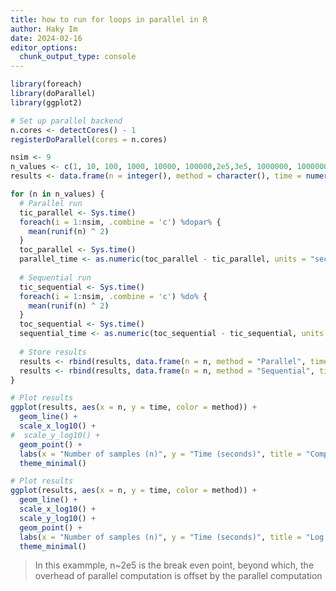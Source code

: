 ```yaml
---
title: how to run for loops in parallel in R
author: Haky Im
date: 2024-02-16
editor_options: 
  chunk_output_type: console
---
```


```r
library(foreach)
library(doParallel)
library(ggplot2)

# Set up parallel backend
n.cores <- detectCores() - 1
registerDoParallel(cores = n.cores)

nsim <- 9
n_values <- c(1, 10, 100, 1000, 10000, 100000,2e5,3e5, 1000000, 10000000, 1e8)
results <- data.frame(n = integer(), method = character(), time = numeric(), stringsAsFactors = FALSE)

for (n in n_values) {
  # Parallel run
  tic_parallel <- Sys.time()
  foreach(i = 1:nsim, .combine = 'c') %dopar% {
    mean(runif(n) ^ 2)
  }
  toc_parallel <- Sys.time()
  parallel_time <- as.numeric(toc_parallel - tic_parallel, units = "secs")
  
  # Sequential run
  tic_sequential <- Sys.time()
  foreach(i = 1:nsim, .combine = 'c') %do% {
    mean(runif(n) ^ 2)
  }
  toc_sequential <- Sys.time()
  sequential_time <- as.numeric(toc_sequential - tic_sequential, units = "secs")
  
  # Store results
  results <- rbind(results, data.frame(n = n, method = "Parallel", time = parallel_time))
  results <- rbind(results, data.frame(n = n, method = "Sequential", time = sequential_time))
}

# Plot results
ggplot(results, aes(x = n, y = time, color = method)) +
  geom_line() +
  scale_x_log10() +
#  scale_y_log10() +
  geom_point() +
  labs(x = "Number of samples (n)", y = "Time (seconds)", title = "Comparison of Parallel and Sequential Run Times") +
  theme_minimal()

# Plot results
ggplot(results, aes(x = n, y = time, color = method)) +
  geom_line() +
  scale_x_log10() +
  scale_y_log10() +
  geom_point() +
  labs(x = "Number of samples (n)", y = "Time (seconds)", title = "Log Log scale Comparison of Parallel and Sequential Run Times") +
  theme_minimal()

```

> In this exammple, n~2e5 is the break even point, beyond which, the overhead of parallel computation is offset by the parallel computation
